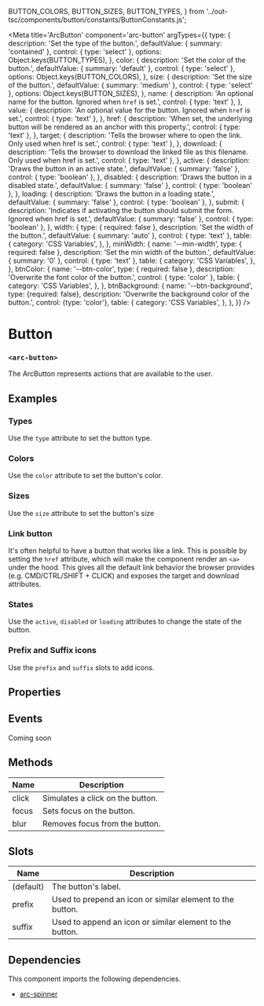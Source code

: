   BUTTON_COLORS,
  BUTTON_SIZES,
  BUTTON_TYPES,
} from '../out-tsc/components/button/constants/ButtonConstants.js';

<Meta title='ArcButton' component='arc-button' argTypes={{
  type: {
    description: 'Set the type of the button.',
    defaultValue: { summary: 'contained' },
    control: { type: 'select' },
    options: Object.keys(BUTTON_TYPES),
  },
  color: {
    description: 'Set the color of the button.',
    defaultValue: { summary: 'default' },
    control: { type: 'select' },
    options: Object.keys(BUTTON_COLORS),
  },
  size: {
    description: 'Set the size of the button.',
    defaultValue: { summary: 'medium' },
    control: { type: 'select' },
    options: Object.keys(BUTTON_SIZES),
  },
  name: {
    description: 'An optional name for the button. Ignored when `href` is set.',
    control: { type: 'text' },
  },
  value: {
    description: 'An optional value for the button. Ignored when `href` is set.',
    control: { type: 'text' },
  },
  href: {
    description: 'When set, the underlying button will be rendered as an anchor with this property.',
    control: { type: 'text' },
  },
  target: {
    description: 'Tells the browser where to open the link. Only used when href is set.',
    control: { type: 'text' },
  },
  download: {
    description: 'Tells the browser to download the linked file as this filename. Only used when href is set.',
    control: { type: 'text' },
  },
  active: {
    description: 'Draws the button in an active state.',
    defaultValue: { summary: 'false' },
    control: { type: 'boolean' },
  },
  disabled: {
    description: 'Draws the button in a disabled state.',
    defaultValue: { summary: 'false' },
    control: { type: 'boolean' },
  },
  loading: {
    description: 'Draws the button in a loading state.',
    defaultValue: { summary: 'false' },
    control: { type: 'boolean' },
  },
  submit: {
    description: 'Indicates if activating the button should submit the form. Ignored when href is set.',
    defaultValue: { summary: 'false' },
    control: { type: 'boolean' },
  },
  width: {
    type: { required: false },
    description: 'Set the width of the button.',
    defaultValue: { summary: 'auto' },
    control: { type: 'text' },
    table: {
      category: 'CSS Variables',
    },
  },
  minWidth: {
    name: '--min-width',
    type: { required: false },
    description: 'Set the min width of the button.',
    defaultValue: { summary: '0' },
    control: { type: 'text' },
    table: {
      category: 'CSS Variables',
    },
  },
  btnColor: {
    name: '--btn-color',
    type: { required: false },
    description: 'Overwrite the font color of the button.',
    control: { type: 'color' },
    table: {
      category: 'CSS Variables',
    },
  },
  btnBackground: {
    name: '--btn-background',
    type: {required: false},
    description: 'Overwrite the background color of the button.',
    control: {type: 'color'},
    table: {
      category: 'CSS Variables',
    },
  },
}} />

# Button
### `<arc-button>`

The ArcButton represents actions that are available to the user.

## Examples
### Types
Use the `type` attribute to set the button type.
<Canvas>
  <Story name='Contained' story={stories.Contained} />
  <Story name='Tile' story={stories.Tile} />
  <Story name='Outlined' story={stories.Outlined} />
  <Story name='Pill' story={stories.Pill} />
  <Story name='Tab' story={stories.Tab} />
</Canvas>

### Colors
Use the `color` attribute to set the button's color.
<Canvas>
  <Story name='Default' story={stories.Default} />
  <Story name='Primary' story={stories.Primary} />
  <Story name='Secondary' story={stories.Secondary} />
  <Story name='Error' story={stories.Error} />
  <Story name='Warning' story={stories.Warning} />
  <Story name='Info' story={stories.Info} />
  <Story name='Success' story={stories.Success} />
</Canvas>

### Sizes
Use the `size` attribute to set the button's size
<Canvas>
  <Story name='Small' story={stories.Small} />
  <Story name='Medium' story={stories.Medium} />
  <Story name='Large' story={stories.Large} />
</Canvas>

### Link button
It's often helpful to have a button that works like a link.
This is possible by setting the `href` attribute, which will make the component render an `<a>` under the hood.
This gives all the default link behavior the browser provides (e.g. CMD/CTRL/SHIFT + CLICK) and exposes the target and download attributes.

<Canvas>
  <Story name='Link' story={stories.Link} />
  <Story name='LinkNewWindow' story={stories.LinkNewWindow} />
  <Story name='LinkDownload' story={stories.LinkDownload} />
  <Story name='LinkDisabled' story={stories.LinkDisabled} />
</Canvas>

### States
Use the `active`, `disabled` or `loading` attributes to change the state of the button.

<Canvas>
  <Story name='Active' story={stories.Active} />
  <Story name='Disabled' story={stories.Disabled} />
  <Story name='Loading' story={stories.Loading} />
</Canvas>

### Prefix and Suffix icons
Use the `prefix` and `suffix` slots to add icons.

<Canvas>
  <Story name='Prefix' story={stories.Prefix} />
  <Story name='Suffix' story={stories.Suffix} />
</Canvas>

## Properties
<ArgsTable story='Contained' />

## Events
Coming soon

## Methods

| Name         | Description                                               |
|--------------|-----------------------------------------------------------|
| click        | Simulates a click on the button.                          |
| focus        | Sets focus on the button.                                 |
| blur         | Removes focus from the button.                            |

## Slots

| Name         | Description                                               |
|--------------|-----------------------------------------------------------|
| (default)    | The button's label.                                       |
| prefix       | Used to prepend an icon or similar element to the button. |
| suffix       | Used to append an icon or similar element to the button.  |

## Dependencies

This component imports the following dependencies.
* [arc-spinner](?path=/story/arcspinner--default)
